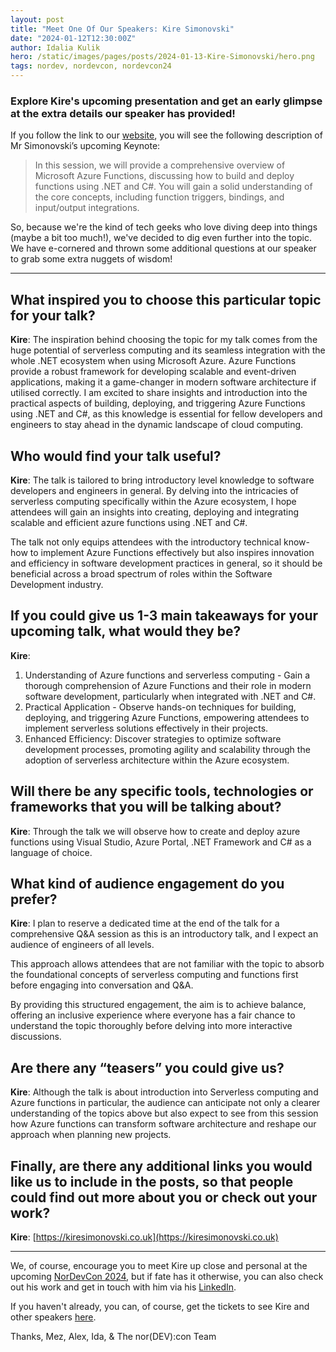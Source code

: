 ```yaml
---
layout: post
title: "Meet One Of Our Speakers: Kire Simonovski"
date: "2024-01-12T12:30:00Z"
author: Idalia Kulik
hero: /static/images/pages/posts/2024-01-13-Kire-Simonovski/hero.png
tags: nordev, nordevcon, nordevcon24
---
```


### Explore Kire's upcoming presentation and get an early glimpse at the extra details our speaker has provided!

If you follow the link to our [website](https://nordevcon.com), you will see the following description of Mr Simonovski’s upcoming Keynote:

> In this session, we will provide a comprehensive overview of Microsoft Azure Functions, discussing how to build and deploy functions using .NET and C#. You will gain a solid understanding of the core concepts, including function triggers, bindings, and input/output integrations.

So, because we're the kind of tech geeks who love diving deep into things (maybe a bit too much!), we've decided to dig even further into the topic. We have e-cornered and thrown some additional questions at our speaker to grab some extra nuggets of wisdom!

---

## What inspired you to choose this particular topic for your talk?

**Kire**: The inspiration behind choosing the topic for my talk comes from the huge potential of serverless computing and its seamless integration with the whole .NET ecosystem when using Microsoft Azure. Azure Functions provide a robust framework for developing scalable and event-driven applications, making it a game-changer in modern software architecture if utilised correctly. I am excited to share insights and introduction into the practical aspects of building, deploying, and triggering Azure Functions using .NET and C#, as this knowledge is essential for fellow developers and engineers to stay ahead in the dynamic landscape of cloud computing.

## Who would find your talk useful?

**Kire**: The talk is tailored to bring introductory level knowledge to software developers and engineers in general. By delving into the intricacies of serverless computing specifically within the Azure ecosystem, I hope attendees will gain an insights into creating, deploying and integrating scalable and efficient azure functions using .NET and C#.

The talk not only equips attendees with the introductory technical know-how to implement Azure Functions effectively but also inspires innovation and efficiency in software development practices in general, so it should be beneficial across a broad spectrum of roles within the Software Development industry.

## If you could give us 1-3 main takeaways for your upcoming talk, what would they be?

**Kire**:

1. Understanding of Azure functions and serverless computing - Gain a thorough comprehension of Azure Functions and their role in modern software development, particularly when integrated with .NET and C#.
2. Practical Application - Observe hands-on techniques for building, deploying, and triggering Azure Functions, empowering attendees to implement serverless solutions effectively in their projects.
3. Enhanced Efficiency: Discover strategies to optimize software development processes, promoting agility and scalability through the adoption of serverless architecture within the Azure ecosystem.

## Will there be any specific tools, technologies or frameworks that you will be talking about?

**Kire**: Through the talk we will observe how to create and deploy azure functions using Visual Studio, Azure Portal, .NET Framework and C# as a language of choice.

## What kind of audience engagement do you prefer?

**Kire**: I plan to reserve a dedicated time at the end of the talk for a comprehensive Q&A session as this is an introductory talk, and I expect an audience of engineers of all levels.

This approach allows attendees that are not familiar with the topic to absorb the foundational concepts of serverless computing and functions first before engaging into conversation and Q&A.

By providing this structured engagement, the aim is to achieve balance, offering an inclusive experience where everyone has a fair chance to understand the topic thoroughly before delving into more interactive discussions.

## Are there any “teasers” you could give us?

**Kire**: Although the talk is about introduction into Serverless computing and Azure functions in particular, the audience can anticipate not only a clearer understanding of the topics above but also expect to see from this session how Azure functions can transform software architecture and reshape our approach when planning new projects.

## Finally, are there any additional links you would like us to include in the posts, so that people could find out more about you or check out your work?

**Kire**: [https://kiresimonovski.co.uk](https://kiresimonovski.co.uk)

---

We, of course, encourage you to meet Kire up close and personal at the upcoming [NorDevCon 2024](https://ti.to/norfolkdevelopers/nordevcon-24), but if fate has it otherwise, you can also check out his work and get in touch with him via his [LinkedIn](https://www.linkedin.com/in/kire-simonovski-1a1b98110).


If you haven't already, you can, of course, get the tickets to see Kire and other speakers [here](https://ti.to/norfolkdevelopers/nordevcon-24).

Thanks,
Mez, Alex, Ida, & The nor(DEV):con Team
